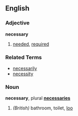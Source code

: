 ==English==
===Adjective===
'''necessary'''

# [[needed]], [[required]]

===Related Terms===
*[[necessarily]]
*[[necessity]]

===Noun===
'''necessary''', plural '''[[necessaries]]'''

# ''(British)'' bathroom, toilet, [[loo]]